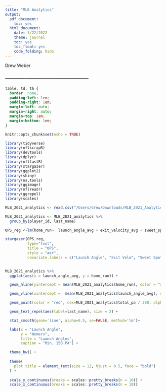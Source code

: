 ```yaml
---
title: "MLB Analytics"
output:
  pdf_document:
    toc: yes
  html_document:
    date: 3/22/2022
    theme: journal
    toc: yes
    toc_float: yes
    code_folding: hide
---
```


Drew Weber

### --------------------------------------------------

```css

table, td, th {
  border: none;
  padding-left: 1em;
  padding-right: 1em;
  margin-left: auto;
  margin-right: auto;
  margin-top: 1em;
  margin-bottom: 1em;
}

```

```r
knitr::opts_chunk$set(echo = TRUE)
```

```r
library(tidyverse)
library(nflscrapR)
library(devtools)
library(dplyr)
library(nflfastR)
library(stargazer)
library(ggplot2)
library(shiny)
library(na.tools)
library(ggimage)
library(nflreadr)
library(ggrepel)
library(scales)
```

```r
MLB_2021_analytics <- read.csv("/Users/drew/Downloads/MLB_2021_Analytics.csv")
```

```r
MLB_2021_analytics <- MLB_2021_analytics %>%
  group_by(player_id, last_name) 
```

```r
OPS_reg <-lm(home_run~  launch_angle_avg + exit_velocity_avg + sweet_spot_percent + barrel_batted_rate, data = MLB_2021_analytics)

```

```r
stargazer(OPS_reg,
          type="text",
          title = "OPS",
          style = "aer",
          covariate.labels = c("Launch Angle", "Exit Velo", "Sweet Spot%", "Barrel Batted%"))
          
```


```r
MLB_2021_analytics %>%
  ggplot(aes(x = launch_angle_avg, y = home_run)) +

  geom_hline(yintercept = mean(MLB_2021_analytics$home_run), color = "red", linetype = "dashed", alpha=0.5) +

  geom_vline(xintercept =  mean(MLB_2021_analytics$launch_angle_avg), color = "red", linetype = "dashed", alpha=0.5) +

  geom_point(color = "red", cex=MLB_2021_analytics$total_pa / 300, alpha = .75) +

  geom_text_repel(aes(label=last_name), size = 2) +

  stat_smooth(geom='line', alpha=0.5, se=FALSE, method='lm')+

  labs(x = "Launch Angle",
       y = "Homers",
       title = "Launch Angles",
       caption = "Min. 150 PA") +

  theme_bw() +
 
  theme(
    plot.title = element_text(size = 12, hjust = 0.5, face = "bold")
  ) +
 
  scale_y_continuous(breaks = scales::pretty_breaks(n = 10)) +
  scale_x_continuous(breaks = scales::pretty_breaks(n = 10))

```

